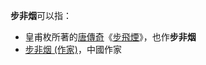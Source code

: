 '''步非烟'''可以指：
* 皇甫枚所著的[[唐傳奇|唐傳奇]]《[[步飛煙|步飛煙]]》，也作'''步非烟'''
* [[步非烟_(作家)|步非烟 (作家)]]，中國作家
{{disambig|Cat=三字中國相關消歧義}}